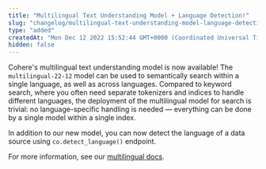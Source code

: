 ```yaml
---
title: "Multilingual Text Understanding Model + Language Detection!"
slug: "changelog/multilingual-text-understanding-model-language-detection"
type: "added"
createdAt: "Mon Dec 12 2022 15:52:44 GMT+0000 (Coordinated Universal Time)"
hidden: false
---
```

Cohere's multilingual text understanding model is now available! The `multilingual-22-12` model can be used to semantically search within a single language, as well as across languages. Compared to keyword search, where you often need separate tokenizers and indices to handle different languages, the deployment of the multilingual model for search is trivial: no language-specific handling is needed — everything can be done by a single model within a single index.



In addition to our new model, you can now detect the language of a data source using `co.detect_language()` endpoint.



For more information, see our [multilingual docs](/docs/multilingual-language-models).
